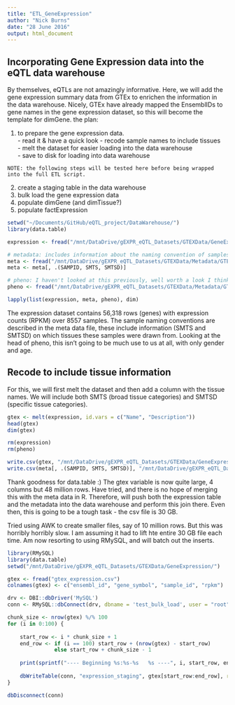 ```yaml
---
title: "ETL_GeneExpression"
author: "Nick Burns"
date: "28 June 2016"
output: html_document
---
```


## Incorporating Gene Expression data into the eQTL data warehouse  

By themselves, eQTLs are not amazingly informative. Here, we will add the gene expression summary data from GTEx to enrichen the information in the data warehouse. Nicely, GTEx have already mapped the EnsemblIDs to gene names in the gene expression dataset, so this will become the template for dimGene. the plan:  

  1. to prepare the gene expression data.  
    - read it & have a quick look
    - recode sample names to include tissues  
    - melt the dataset for easier loading into the data warehouse  
    - save to disk for loading into data warehouse
    
    NOTE: the following steps will be tested here before being wrapped into the full ETL script.
  2. create a staging table in the data warehouse  
  3. bulk load the gene expression data  
  4. populate dimGene (and dimTissue?)  
  5. populate factExpression  
  
```r
setwd("~/Documents/GitHub/eQTL_project/DataWarehouse/")
library(data.table)

expression <- fread("/mnt/DataDrive/gEXPR_eQTL_Datasets/GTEXData/GeneExpression/All_Tissue_Site_Details_Analysis.combined.rpkm.gct")

# metadata: includes information about the naming convention of samples (columns)
meta <- fread("/mnt/DataDrive/gEXPR_eQTL_Datasets/GTEXData/Metadata/GTEx_Data_V6_Annotations_SampleAttributesDS.txt")
meta <- meta[, .(SAMPID, SMTS, SMTSD)]

# pheno: I haven't looked at this previously, well worth a look I think
pheno <- fread("/mnt/DataDrive/gEXPR_eQTL_Datasets/GTEXData/Metadata/GTEx_Data_V6_Annotations_SubjectPhenotypesDS.txt")

lapply(list(expression, meta, pheno), dim)
```

The expression dataset contains 56,318 rows (genes) with expression counts (RPKM) over 8557 samples. The sample naming conventions are described in the meta data file, these include information (SMTS and SMTSD) on which tissues these samples were drawn from. Looking at the head of pheno, this isn't going to be much use to us at all, with only gender and age.

## Recode to include tissue information  

For this, we will first melt the dataset and then add a column with the tissue names. We will include both SMTS (broad tissue categories) and SMTSD (specific tissue categories).

```r
gtex <- melt(expression, id.vars = c("Name", "Description"))
head(gtex)
dim(gtex)

rm(expression)
rm(pheno)

write.csv(gtex, "/mnt/DataDrive/gEXPR_eQTL_Datasets/GTEXData/GeneExpression/gtex_expression.csv", row.names = FALSE)
write.csv(meta[, .(SAMPID, SMTS, SMTSD)], "/mnt/DataDrive/gEXPR_eQTL_Datasets/GTEXData/GeneExpression/gtex_metadata.csv", row.names = FALSE)
```

Thank goodness for data.table :) The gtex variable is now quite large, 4 columns but 48 million rows. Have tried, and there is no hope of merging this with the meta data in R. Therefore, will push both the expression table and the metadata into the data warehouse and perform this join there. Even then, this is going to be a tough task - the csv file is 30 GB.

Tried using AWK to create smaller files, say of 10 million rows. But this was horribly horribly slow. I am assuming it had to lift hte entire 30 GB file each time. Am now resorting to using RMySQL, and will batch out the inserts.

```r
library(RMySQL)
library(data.table)
setwd("/mnt/DataDrive/gEXPR_eQTL_Datasets/GTEXData/GeneExpression/")

gtex <- fread("gtex_expression.csv")
colnames(gtex) <- c("ensembl_id", "gene_symbol", "sample_id", "rpkm")

drv <- DBI::dbDriver('MySQL')
conn <- RMySQL::dbConnect(drv, dbname = 'test_bulk_load', user = "root", password = ")OKM9ijn")

chunk_size <- nrow(gtex) %/% 100
for (i in 0:100) {
    
    start_row <- i * chunk_size + 1
    end_row <- if (i == 100) start_row + (nrow(gtex) - start_row)
               else start_row + chunk_size - 1
    
    print(sprintf("---- Beginning %s:%s-%s   %s ----", i, start_row, end_row, Sys.time()))
    
    dbWriteTable(conn, "expression_staging", gtex[start_row:end_row], row.names = FALSE, append = TRUE)
}

dbDisconnect(conn)

```